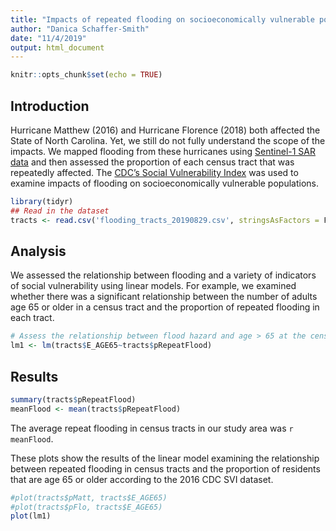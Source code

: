 ```yaml
---
title: "Impacts of repeated flooding on socioeconomically vulnerable populations"
author: "Danica Schaffer-Smith"
date: "11/4/2019"
output: html_document
---
```


```r
knitr::opts_chunk$set(echo = TRUE)
```

## Introduction

Hurricane Matthew (2016) and Hurricane Florence (2018) both affected the 
State of North Carolina. Yet, we still do not fully understand the scope of the impacts. We mapped flooding from these hurricanes using [Sentinel-1 SAR data](https://sentinel.esa.int/web/sentinel/missions/sentinel-1) and then assessed the proportion of each census tract that was repeatedly affected. The [CDC's Social Vulnerability Index](https://svi.cdc.gov) was used to examine impacts of flooding on socioeconomically vulnerable populations. 

```r
library(tidyr)
## Read in the dataset
tracts <- read.csv('flooding_tracts_20190829.csv', stringsAsFactors = F)
```

## Analysis

We assessed the relationship between flooding and a variety of indicators of social vulnerability using linear models. For example, we examined whether there was a significant relationship between the number of adults age 65 or older in a census tract and the proportion of repeated flooding in each tract. 

```r
# Assess the relationship between flood hazard and age > 65 at the census tract level with a linear model
lm1 <- lm(tracts$E_AGE65~tracts$pRepeatFlood)
```


## Results

```r
summary(tracts$pRepeatFlood)
meanFlood <- mean(tracts$pRepeatFlood)
```

The average repeat flooding in census tracts in our study area was `r meanFlood`.

These plots show the results of the linear model examining the relationship between repeated flooding in census tracts and the proportion of residents that are age 65 or older according to the 2016 CDC SVI dataset. 

```r
#plot(tracts$pMatt, tracts$E_AGE65)
#plot(tracts$pFlo, tracts$E_AGE65)
plot(lm1)
```

